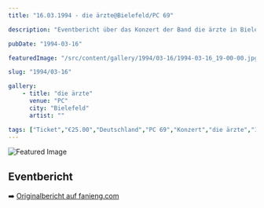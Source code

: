 ```yaml
---
title: "16.03.1994 - die ärzte@Bielefeld/PC 69"

description: "Eventbericht über das Konzert der Band die ärzte in Bielefeld am 16.03.1994 im PC 69."

pubDate: "1994-03-16"

featuredImage: "/src/content/gallery/1994/03-16/1994-03-16_19-00-00.jpg"

slug: "1994/03-16"

gallery:
    - title: "die ärzte"
      venue: "PC"
      city: "Bielefeld"
      artist: ""

tags: ["Ticket","€25.00","Deutschland","PC 69","Konzert","die ärzte","1994","Bielefeld"]
---
```


![Featured Image](/src/content/gallery/1994/03-16/1994-03-16_19-00-00.jpg)

## Eventbericht

➡️ [Originalbericht auf fanieng.com](https://fanieng.com/1994/03-16/1994-03-16-die-aerzte-bielefeld-pc)
